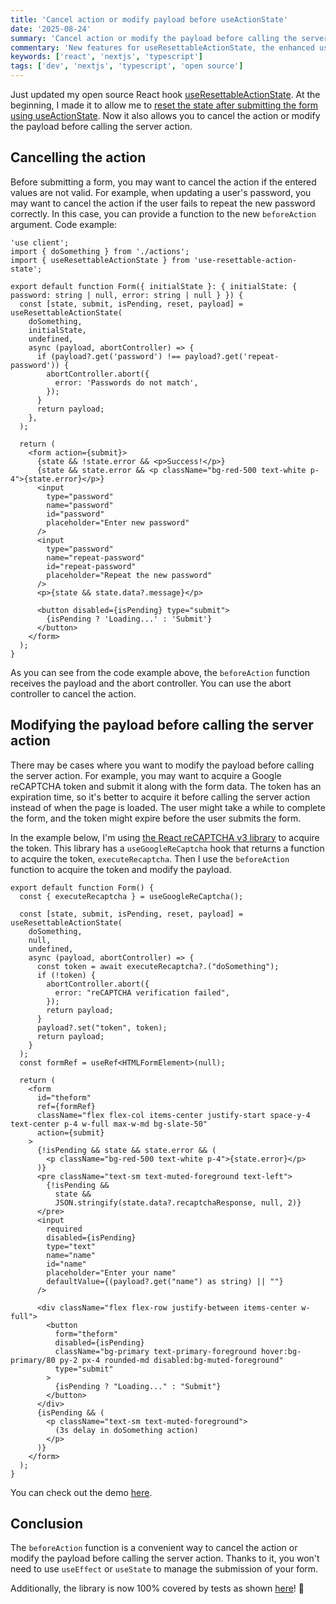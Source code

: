 ```yaml
---
title: 'Cancel action or modify payload before useActionState'
date: '2025-08-24'
summary: 'Cancel action or modify the payload before calling the server action using useResettableActionState, the enhanced useActionState hook'
commentary: 'New features for useResettableActionState, the enhanced useActionState'
keywords: ['react', 'nextjs', 'typescript']
tags: ['dev', 'nextjs', 'typescript', 'open source']
---
```


Just updated my open source React hook [useResettableActionState](https://github.com/nicnocquee/use-resettable-action-state). At the beginning, I made it to allow me to [reset the state after submitting the form using useActionState](/blog/reset-state-from-react-useactionstate). Now it also allows you to cancel the action or modify the payload before calling the server action.

## Cancelling the action

Before submitting a form, you may want to cancel the action if the entered values are not valid. For example, when updating a user's password, you may want to cancel the action if the user fails to repeat the new password correctly. In this case, you can provide a function to the new `beforeAction` argument. Code example:

```tsx:app/page.tsx showLineNumbers {10-15}
'use client';
import { doSomething } from './actions';
import { useResettableActionState } from 'use-resettable-action-state';

export default function Form({ initialState }: { initialState: { password: string | null, error: string | null } }) {
  const [state, submit, isPending, reset, payload] = useResettableActionState(
    doSomething,
    initialState,
    undefined,
    async (payload, abortController) => {
      if (payload?.get('password') !== payload?.get('repeat-password')) {
        abortController.abort({
          error: 'Passwords do not match',
        });
      }
      return payload;
    },
  );

  return (
    <form action={submit}>
      {state && !state.error && <p>Success!</p>}
      {state && state.error && <p className="bg-red-500 text-white p-4">{state.error}</p>}
      <input
        type="password"
        name="password"
        id="password"
        placeholder="Enter new password"
      />
      <input
        type="password"
        name="repeat-password"
        id="repeat-password"
        placeholder="Repeat the new password"
      />
      <p>{state && state.data?.message}</p>

      <button disabled={isPending} type="submit">
        {isPending ? 'Loading...' : 'Submit'}
      </button>
    </form>
  );
}
```

As you can see from the code example above, the `beforeAction` function receives the payload and the abort controller. You can use the abort controller to cancel the action.

## Modifying the payload before calling the server action

There may be cases where you want to modify the payload before calling the server action. For example, you may want to acquire a Google reCAPTCHA token and submit it along with the form data. The token has an expiration time, so it's better to acquire it before calling the server action instead of when the page is loaded. The user might take a while to complete the form, and the token might expire before the user submits the form.

In the example below, I'm using [the React reCAPTCHA v3 library](https://github.com/wojtekmaj/react-recaptcha-v3#readme) to acquire the token. This library has a `useGoogleReCaptcha` hook that returns a function to acquire the token, `executeRecaptcha`. Then I use the `beforeAction` function to acquire the token and modify the payload.

```tsx:app/page.tsx showLineNumbers {8-17}
export default function Form() {
  const { executeRecaptcha } = useGoogleReCaptcha();

  const [state, submit, isPending, reset, payload] = useResettableActionState(
    doSomething,
    null,
    undefined,
    async (payload, abortController) => {
      const token = await executeRecaptcha?.("doSomething");
      if (!token) {
        abortController.abort({
          error: "reCAPTCHA verification failed",
        });
        return payload;
      }
      payload?.set("token", token);
      return payload;
    }
  );
  const formRef = useRef<HTMLFormElement>(null);

  return (
    <form
      id="theform"
      ref={formRef}
      className="flex flex-col items-center justify-start space-y-4 text-center p-4 w-full max-w-md bg-slate-50"
      action={submit}
    >
      {!isPending && state && state.error && (
        <p className="bg-red-500 text-white p-4">{state.error}</p>
      )}
      <pre className="text-sm text-muted-foreground text-left">
        {!isPending &&
          state &&
          JSON.stringify(state.data?.recaptchaResponse, null, 2)}
      </pre>
      <input
        required
        disabled={isPending}
        type="text"
        name="name"
        id="name"
        placeholder="Enter your name"
        defaultValue={(payload?.get("name") as string) || ""}
      />

      <div className="flex flex-row justify-between items-center w-full">
        <button
          form="theform"
          disabled={isPending}
          className="bg-primary text-primary-foreground hover:bg-primary/80 py-2 px-4 rounded-md disabled:bg-muted-foreground"
          type="submit"
        >
          {isPending ? "Loading..." : "Submit"}
        </button>
      </div>
      {isPending && (
        <p className="text-sm text-muted-foreground">
          (3s delay in doSomething action)
        </p>
      )}
    </form>
  );
}
```

You can check out the demo [here](https://playground.nico.fyi/use-action-state/recaptcha-v3).

## Conclusion

The `beforeAction` function is a convenient way to cancel the action or modify the payload before calling the server action. Thanks to it, you won't need to use `useEffect` or `useState` to manage the submission of your form.

Additionally, the library is now 100% covered by tests as shown [here](https://github.com/nicnocquee/use-resettable-action-state/actions/runs/17187991759/job/48759677433#step:5:85)! 🥳
